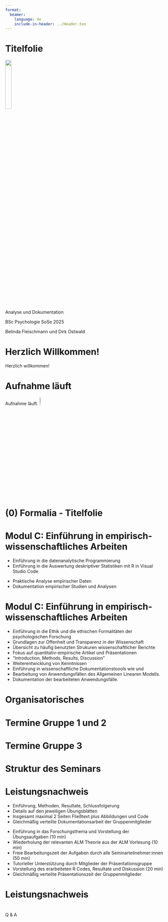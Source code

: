 ```yaml
---
format:
  beamer:
    language: de
    include-in-header: ../Header.tex
---
```




# Titelfolie {.plain}
\center
![](../Abbildungen/otto.png){width="20%"}

\vspace{2mm}

\Huge
Analyse und Dokumentation
\vspace{4mm}

\Large
BSc Psychologie SoSe 2025

\vspace{5mm}
\large
Belinda Fleischmann und Dirk Ostwald



# Herzlich Willkommen!{.plain} 
\huge
\center
\vfill
Herzlich willkommen!
\vfill


# Aufnahme läuft {.plain}
\huge
\vfill

\vspace{3mm}
\center
Aufnahme läuft.
![](../Abbildungen/mikro.png){width="8%"}

\vfill


# (0) Formalia - Titelfolie {.plain}
\vfill
\center
\huge
\textcolor{black}{(0) Formalia}
\vfill



# Modul C: Einführung in empirisch-wissenschaftliches Arbeiten
\setstretch{2}
\textcolor{darkblue}{C1. Programmierung und Deskriptive Statistik}

* Einführung in die datenanalytische Programmierung
* Einführung in die Auswertung deskriptiver Statistiken mit R in Visual Studio Code

\vspace{3mm}

\textcolor{darkblue}{C2. Analyse und Dokumentation}

* Praktische Analyse empirischer Daten
* Dokumentation empirischer Studien und Analysen

# Modul C: Einführung in empirisch-wissenschaftliches Arbeiten
\setstretch{2}
\textcolor{darkblue}{Inhalte}

\small
* Einführung in die Ethik und die ethischen Formalitäten der psychologischen Forschung  
* Grundlagen zur Offenheit und Transparenz in der Wissenschaft
* Übersicht zu häufig benutzten Strukuren wissenschaftlicher Berichte
* Fokus auf quantitativ-empirische Artikel und Präsentationen
* "Introduction, Methods, Results, Discussion" 
* Weiterentwicklung von \textcolor{linkblue}{\href{https://www.r-project.org/}{R}} Kenntnissen
* Einführung in wissenschaftliche Dokumentationstoools wie \textcolor{linkblue}{\href{https://quarto.org/}{Quarto}} und \textcolor{linkblue}{\href{https://www.zotero.org/}{Zotero}} 
* Bearbeitung von Anwendungsfällen des Allgemeinen Linearen Modells.
* Dokumentation der bearbeiteten Anwendungsfälle.


# Organisatorisches
\setstretch{1.5}
\small

\begin{itemize}
\item \textbf{Gruppe 1:}  
Donnerstags, 13-15 Uhr (Raum G26.1-007, URZ Pool 4)  \\
\textit{(2 Ausweichtermine Mittwochs, 11-13 Uhr, Raum G22A-362)}
\item \textbf{Gruppe 2:}  
Donnerstags, 15-17 Uhr (Raum G26.1-007, URZ Pool 4)  \\
\textit{(2 Ausweichtermine Mittwochs, 15-17 Uhr, Raum G26.1-006, URZ Pool 3)}
\item \textbf{Gruppe 3:}  
Freitags, 9-11 Uhr (Raum G22A-111)
\item Tutorien (2 Gruppen, Mittwochs): Organisation über die \textcolor{linkblue}{\href{https://elearning.ovgu.de/course/view.php?id=18887}{Moodleseite des Tutoriums}}
\item Kursmaterialien (Folien, Videos, Übungsblätter) auf der \textcolor{linkblue}{\href{https://www.ipsy.ovgu.de/Institut/Abteilungen+des+Institutes/Methodenlehre+I+_+Experimentelle+und+Neurowissenschaftliche+Psychologie/Lehre/Sommersemester+2025/Analyse+und+Dokumentation.html}{Kurswebseite}}
\item Code auf \textcolor{linkblue}{\href{https://github.com/belindamef/analyse-und-doku-25}{Github}}
\item Ankündigungen über die \textcolor{linkblue}{\href{https://elearning.ovgu.de/course/view.php?id=19052}{Moodleseite des Seminars}}
\item Vorherige Iteration des Kurses: \textcolor{linkblue}{\href{https://bit.ly/43nYIGv}{Design, Analyse, Dokumentation (SoSe 2024)}}
\item Forum für Studierende im \textcolor{linkblue}{\href{https://mm.cs.ovgu.de/bsc-psychologie-2023/channels/c2---analyse-und-dokumentation-sose-2025}{Mattermost-Channel}}
(Einmalige \textcolor{linkblue}{\href{https://mm.cs.ovgu.de/signup_user_complete/?id=md7rjp5q4jy4zrmwpgar9qr5ih&sbr=su}{Registrierung}})
\item Klausurtermin und Klausurort gemäß Prüfungsplan des \textcolor{linkblue}{\href{https://bit.ly/4jodUIu}{FNW Prüfungsamtes}}
\item Klausurwiederholungstermin am Ende des Wintersemesters 2025/26
\end{itemize}



# Termine Gruppe 1 und 2
\setstretch{1.3}
\vfill
\center
\small
\renewcommand{\arraystretch}{1.1}

\begin{tabular}{llll}
Wochentag      & Datum          & Format                & Thema                                 \\\hline
Donnerstag     & 10.04.25       & Seminar               &  (1) Quarto, Zotero, Tidyverse        \\
Donnerstag     & 17.04.25       & Seminar               &  (2) Ethik und Ethische Formalitäten       \\
Donnerstag     & 24.04.25       & Seminar               &  (3) Wissenschaftliche Berichte        \\
\textcolor{darkblue}{Mittwoch}  & 30.04.25              & Seminar  &  (4) Offenheit und Transparenz         \\
Donnerstag     & 08.05.25       & Praxisseminar         &      Offene Übung                     \\  \hline
Donnerstag     & 15.05.25       & Präsentationen        &  Einfache Lineare Regression          \\
\textcolor{darkblue}{Mittwoch}  & 21.05.25              & Präsentationen        &  Korrelation                          \\
\textcolor{gray}{Donnerstag}    & \textcolor{gray}{29.05.25}       & \textcolor{gray}{Christi Himmelfahrt}                         \\
Donnerstag     & 05.06.25       & Präsentationen        &  Einstichproben-T-Test                \\
Donnerstag     & 12.06.25       & Präsentationen        &  Zweistichproben-T-Test               \\
Donnerstag     & 19.06.25       & Präsentationen        &  Einfaktorielle Varianzanalyse        \\
Donnerstag     & 26.06.25       & Präsentationen        &  Zweifaktorielle Varianzanalyse        \\
Donnerstag     & 03.07.25       & Präsentationen        &  Multiple Regression                   \\
Donnerstag     & 10.07.25       & Präsentationen        &  Kovarianzanalyse                     \\\hline
               & Juli 2025      & Klausurtermin                                                     \\
               & März 2026      & Klausurwiederholungstermin                                        \\
\end{tabular}

# Termine Gruppe 3
\setstretch{1.3}
\vfill
\center
\small
\renewcommand{\arraystretch}{1.1}

\begin{tabular}{llll}
Wochentag      & Datum          & Format               & Thema                                  \\\hline
Freitag        & 11.04.25       & Seminar               &  (1) Quarto, Zotero, Tidyverse                \\
\textcolor{gray}{Freitag}    & \textcolor{gray}{18.04.25}       & \textcolor{gray}{Karfreitag}  \\
Freitag        & 25.04.25       & Seminar               &  (2) Ethik und Ethische Formalitäten  \\
Freitag        & 02.05.25       & Seminar               &  (3) Wissenschaftliche Berichte       \\
Freitag        & 09.05.25       & Seminar               &  (4) Offenheit und Transparenz        \\
Freitag        & 16.05.25       & Praxisseminar         &      Offene Übung                     \\  \hline
Freitag        & 23.05.25       & Präsentationen        &  Einfache Lineare Regression          \\
Freitag        & 30.05.25       & Präsentationen        &  Korrelation                          \\

Freitag        & 06.06.25       & Präsentationen        &  Einstichproben-T-Test                \\
Freitag        & 13.06.25       & Präsentationen        &  Zweistichproben-T-Test               \\
Freitag        & 20.06.25       & Präsentationen        &  Einfaktorielle Varianzanalyse        \\
Freitag        & 27.06.25       & Präsentationen        &  Zweifaktorielle Varianzanalyse       \\
Freitag        & 04.07.25       & Präsentationen        &  Multiple Regression                  \\
Freitag        & 11.07.25       & Präsentationen        &  Kovarianzanalyse                     \\\hline
               & Juli 2025      & Klausurtermin                                                 \\
               & März 2026      & Klausurwiederholungstermin                                    \\
\end{tabular}




# Struktur des Seminars
\setstretch{1.3}

\textcolor{darkblue}{Seminarformat}

\begin{itemize}\small \justifying
\item \textbf{Seminare} (Termine 1-4): Theoretische Einführung
\item \textbf{Praxisseminar} (Termin 5): Offene Übung mit Hilfestellung der Lehrpersonen
\item \textbf{Präsentationen} (Termine 6-13): Vorstellung der Gruppenarbeiten
\end{itemize}

\textcolor{darkblue}{Leistungsnachweis: Gruppenarbeit}

\begin{itemize}\small \justifying
\item Anwendungsfälle des Allgemeinen Linearen Modells im Kontext der Psychotherapieforschung
\item Studierende arbeiten in Kleingruppen (2-3 Personen) an einem Übungsblatt  
\item Pro Gruppe ist eine vollständige Datenanalyse mit \textcolor{linkblue}{\href{https://www.r-project.org/}{R}} durchzuführen 
\item Pro Gruppe ist ein Bericht und eine Präsentation mit \textcolor{linkblue}{\href{https://quarto.org/}{Quarto}} zu erstellen 
\item Jede Gruppe stellt ihre Arbeit an ensprechendem Präsentationstermin vor 
\item Jede Gruppe leitet eine Seminarübung zu den jeweiligen Programmieraufgaben 
\item Gruppenbildung und Themenverteilung erfolgt über Moodle
\item Die praktische Umsetzung der Analysemethoden ist klausurrelevant
\end{itemize}

# Leistungsnachweis
\setstretch{1.6}
\normalsize
\textcolor{darkblue}{Schriftlicher Bericht}
\small

* Einführung, Methoden, Resultate, Schlussfolgerung 
* Details auf den jeweiligen Übungsblätten 
* Insgesamt maximal 2 Seiten Fließtext plus Abbildungen und Code
* Gleichmäßig verteilte Dokumentationsarbeit der Gruppenmitglieder

\normalsize
\textcolor{darkblue}{Präsentation}
\small

* Einführung in das Forschungsthema und Vorstellung der Übungsaufgaben (10 min)
* Wiederholung der relevanten ALM Theorie aus der ALM Vorlesung (10 min)
* Freie Bearbeitungszeit der Aufgaben durch alle Seminarteilnehmer:innen (50 min)
* Tutorieller Unterstützung durch Mitglieder der Präsentationsgruppe
* Vorstellung des erarbeiteten R Codes, Resultate und Diskussion (20 min)
* Gleichmäßig verteilte Präsentationszeit der Gruppenmitglieder

\textcolor{darkblue}{Das Tutorium dient der Unterstüzung von Vorbereitung von Präsentation und Bericht!}

# Leistungsnachweis
\vspace{1mm}
\setstretch{1.2}

\textcolor{darkblue}{Abgabe des Leistungsnachweises (Bericht und Präsentation)}

\begin{itemize}\small \justifying
\item Abgabetermin: Ein Tag vor der Präsentation
\item Einreichung im \textcolor{linkblue}{\href{https://cloud.ovgu.de/s/LMd5EEpTYZ6eM4T}{Cloud-Ordner}}
\item Erforderliche Dateien pro Gruppe:
   \begin{itemize}\small \justifying
      \item Bericht als .qmd und .pdf
      \item Präsentation als .qmd und .pdf
      \item Optional: Bibliographie-Datei als .bib \\ 
      \item $\Rightarrow$ insgesamt mindestens 4 Dateien pro Gruppe. 
   \end{itemize}
\item Dateibenennung nach Schema: \\ "[Nummer]-[Thema]-Gruppe-[Gruppennummer]-[Dokumenttyp].[Dateityp]"
\item Beispiele für Dateibenennung:
  \begin{itemize} \tiny \setstretch{1.2}
    \item "7-Multiple-Regression-Gruppe-1-Präsentation.qmd"
    \item "7-Multiple-Regression-Gruppe-1-Präsentation.pdf"
    \item "7-Multiple-Regression-Gruppe-1-Bericht.qmd"
    \item "7-Multiple-Regression-Gruppe-1-Bericht.pdf"
    \item "7-Multiple-Regression-Gruppe-1-Referenzen.bib" (optional)
  \end{itemize}
\end{itemize}


#  
\vfill
\Huge
\center
Q & A
\vfill
